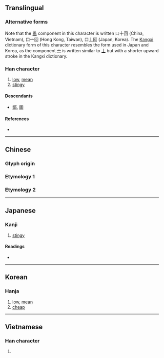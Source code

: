 {{character info/new}}
==Translingual==

===Alternative forms===
Note that the [[啚]] component in this character is written 口十回 (China, Vietnam), 口亠回 (Hong Kong, Taiwan), 口丄回 (Japan, Korea). The [[Kangxi]] dictionary form of this character resembles the form used in Japan and Korea, as the component [[亠]] is written similar to [[丄]] but with a shorter upward stroke in the Kangxi dictionary.

===Han character===
{{Han char|rn=30|rad=口|as=08|sn=11|four=|canj=RJWR,RYWR|ids=⿳口十回(GV),⿳口丄回(JK),⿱口㐭(T)}}

# [[low]], [[mean]]
# [[stingy]]

====Descendants====
* [[鄙]], [[圖]]

====References====
* {{Han ref|kx=0196.080|dkj=03829|dj=0417.080|hdz=10638.110|uh=555A|ud=21850}}

----

==Chinese==

===Glyph origin===
{{Han etym}}
{{Han compound|口|㐭|t2=receive|ls=ic}}

===Etymology 1===
{{zh-see|鄙|v}}

===Etymology 2===
{{zh-see|圖|v}}

----

==Japanese==

===Kanji===
{{ja-kanji|grade=|rs=口08}}

# [[stingy]]

====Readings====
* {{ja-readings|on=[[ひ]] (hi), [[と]] (to)|kun=[[おしむ]] (oshimu)}}

----

==Korean==

===Hanja===
{{ko-hanja|hangeul=비|rv=bi|mr=pi}}

# [[low]], [[mean]]
# [[cheap]]

----

==Vietnamese==

===Han character===
{{vi-hantu|[[bở]], [[bẽ]]|rs=口08}}

# {{defn|lang=vi|sort=口08}}